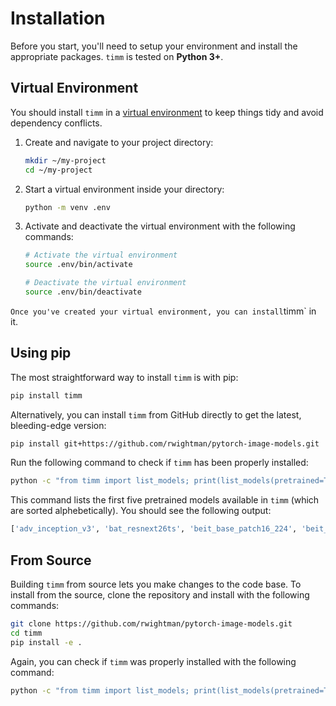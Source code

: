 # Installation

Before you start, you'll need to setup your environment and install the appropriate packages. `timm` is tested on **Python 3+**.

## Virtual Environment

You should install `timm` in a [virtual environment](https://docs.python.org/3/library/venv.html) to keep things tidy and avoid dependency conflicts.

1. Create and navigate to your project directory:

   ```bash
   mkdir ~/my-project
   cd ~/my-project
   ```

2. Start a virtual environment inside your directory:

   ```bash
   python -m venv .env
   ```

3. Activate and deactivate the virtual environment with the following commands:

   ```bash
   # Activate the virtual environment
   source .env/bin/activate
   
   # Deactivate the virtual environment
   source .env/bin/deactivate
   ```
`
Once you've created your virtual environment, you can install `timm` in it.

## Using pip

The most straightforward way to install `timm` is with pip:

```bash
pip install timm
```

Alternatively, you can install `timm` from GitHub directly to get the latest, bleeding-edge version:

```bash
pip install git+https://github.com/rwightman/pytorch-image-models.git
```

Run the following command to check if `timm` has been properly installed:

```bash
python -c "from timm import list_models; print(list_models(pretrained=True)[:5])"
```

This command lists the first five pretrained models available in `timm` (which are sorted alphebetically). You should see the following output:

```python
['adv_inception_v3', 'bat_resnext26ts', 'beit_base_patch16_224', 'beit_base_patch16_224_in22k', 'beit_base_patch16_384']
```

## From Source

Building `timm` from source lets you make changes to the code base. To install from the source, clone the repository and install with the following commands:

```bash
git clone https://github.com/rwightman/pytorch-image-models.git
cd timm
pip install -e .
```

Again, you can check if `timm` was properly installed with the following command:

```bash
python -c "from timm import list_models; print(list_models(pretrained=True)[:5])"
```
